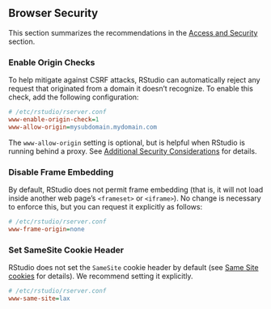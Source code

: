 ## Browser Security

This section summarizes the recommendations in the [Access and Security](../access_and_security/access_and_security.qmd) section.

### Enable Origin Checks

To help mitigate against CSRF attacks, RStudio can automatically reject any request that originated from a domain it doesn't recognize. To enable this check, add the following configuration:



```ini
# /etc/rstudio/rserver.conf
www-enable-origin-check=1
www-allow-origin=mysubdomain.mydomain.com
```

The `www-allow-origin` setting is optional, but is helpful when RStudio is running behind a proxy. See [Additional Security Considerations](../access_and_security/additional_security_considerations.qmd) for details.

### Disable Frame Embedding

By default, RStudio does not permit frame embedding (that is, it will not load inside another web page's `<frameset>` or `<iframe>`). No change is necessary to enforce this, but you can request it explicitly as follows:

```ini
# /etc/rstudio/rserver.conf
www-frame-origin=none
```

### Set SameSite Cookie Header

RStudio does not set the `SameSite` cookie header by default (see [Same Site cookies](../access_and_security/same_site_cookies.qmd) for details). We recommend setting it explicitly. 

```ini
# /etc/rstudio/rserver.conf
www-same-site=lax
```


